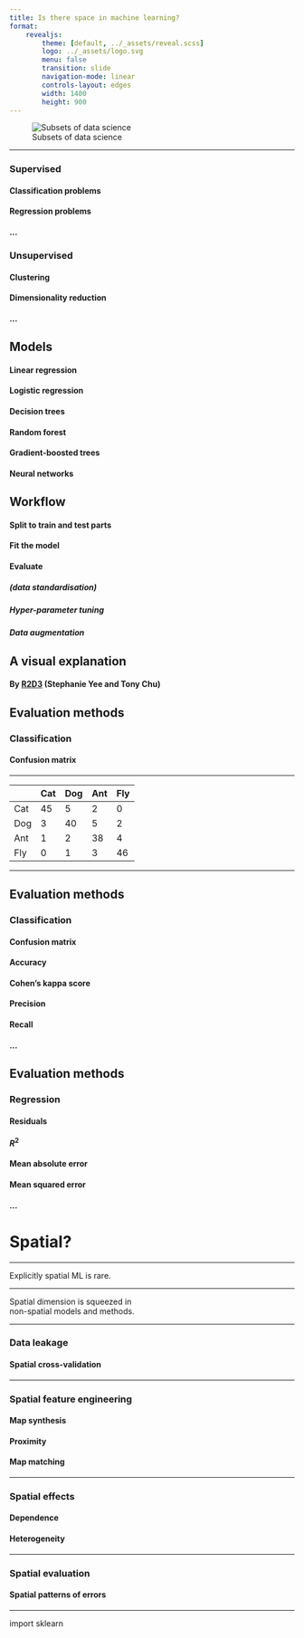 ```yaml
---
title: Is there space in machine learning?
format:
    revealjs:
        theme: [default, ../_assets/reveal.scss]
        logo: ../_assets/logo.svg
        menu: false
        transition: slide
        navigation-mode: linear
        controls-layout: edges
        width: 1400
        height: 900
---
```


![Subsets of data science](fig/ai_diagram.png)

---

### Supervised

#### Classification problems {.fragment .fade-in}
#### Regression problems {.fragment .fade-in}
#### ... {.fragment .fade-in}

### Unsupervised {.fragment .fade-in}

#### Clustering {.fragment .fade-in}
#### Dimensionality reduction {.fragment .fade-in}
#### ... {.fragment .fade-in}

## Models

#### Linear regression {.fragment .fade-in}
#### Logistic regression {.fragment .fade-in}
#### Decision trees {.fragment .fade-in}
#### Random forest {.fragment .fade-in}
#### Gradient-boosted trees {.fragment .fade-in}
#### Neural networks {.fragment .fade-in}

## Workflow

#### Split to train and test parts {.fragment .fade-in}
#### Fit the model {.fragment .fade-in}
#### Evaluate {.fragment .fade-in}

##### (data standardisation) {.fragment .fade-in}
##### Hyper-parameter tuning {.fragment .fade-in}
##### Data augmentation {.fragment .fade-in}


## A visual explanation
#### By [R2D3](http://www.r2d3.us/visual-intro-to-machine-learning-part-1/) (Stephanie Yee and Tony Chu)

## Evaluation methods

### Classification {.fragment .fade-in}
#### Confusion matrix {.fragment .fade-in}

---

::: {.r-fit-text}

|        | Cat   | Dog   | Ant   | Fly    |
|--------|-------|-------|-------|--------|
| Cat    | 45    | 5     | 2     | 0      |
| Dog    | 3     | 40    | 5     | 2      |
| Ant    | 1     | 2     | 38    | 4      |
| Fly    | 0     | 1     | 3     | 46     |

:::
---


## Evaluation methods

### Classification
#### Confusion matrix
#### Accuracy {.fragment .fade-in}
#### Cohen's kappa score {.fragment .fade-in}
#### Precision {.fragment .fade-in}
#### Recall {.fragment .fade-in}
#### ... {.fragment .fade-in}

## Evaluation methods

### Regression {.fragment .fade-in}
#### Residuals {.fragment .fade-in}
#### $R^2$ {.fragment .fade-in}
#### Mean absolute error {.fragment .fade-in}
#### Mean squared error {.fragment .fade-in}
#### ... {.fragment .fade-in}

# Spatial?

---

::: {.r-fit-text .absolute top=30%}
Explicitly spatial ML is rare.
:::

---

::: {.r-fit-text .absolute top=30%}
Spatial dimension is squeezed in<br>non-spatial models and methods.
:::

---

### Data leakage
#### Spatial cross-validation {.fragment .fade-in}

---

### Spatial feature engineering
#### Map synthesis {.fragment .fade-in}
#### Proximity {.fragment .fade-in}
#### Map matching {.fragment .fade-in}

---

### Spatial effects
#### Dependence {.fragment .fade-in}
#### Heterogeneity {.fragment .fade-in}

---

### Spatial evaluation
#### Spatial patterns of errors {.fragment .fade-in}

---

::: {.r-fit-text .absolute top=25%}
import sklearn
:::
